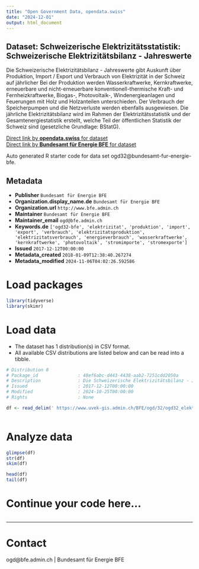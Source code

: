 ```yaml
---
title: "Open Government Data, opendata.swiss"
date: "2024-12-01"
output: html_document
---
```


## Dataset: Schweizerische Elektrizitätsstatistik: Schweizerische Elektrizitätsbilanz - Jahreswerte

Die Schweizerische Elektrizitätsbilanz - Jahreswerte gibt Auskunft über Produktion, Import / Export und Verbrauch von Elektrizität in der Schweiz auf jährlicher Bei der Produktion werden Wasserkraftwerke, Kernkraftwerke, erneuerbare und nicht-erneuerbare konventionell-thermische Kraft- und Fernheizkraftwerke, Biogas-, Photovoltaik-, Windenergieanlagen und Feuerungen mit Holz und Holzanteilen unterschieden. Der Verbrauch der Speicherpumpen und die Netzverluste werden ebenfalls  ausgewiesen. Die jährliche Elektrizitätsbilanz wird im Rahmen der Elektrizitätsstatistik und der Gesamtenergiestatistik erstellt, welche Teil der öffentlichen Statistik der Schweiz sind (gesetzliche Grundlage: BStatG).

[Direct link by **opendata.swiss** for dataset](https://opendata.swiss/de/dataset/schweizerische-elektrizitatsbilanz-jahreswerte)<br>
[Direct link by **Bundesamt für Energie BFE** for dataset](https://www.bfe.admin.ch/bfe/de/home/versorgung/statistik-und-geodaten/energiestatistiken/gesamtenergiestatistik.html)

Auto generated R starter code for data set ogd32@bundesamt-fur-energie-bfe.

## Metadata

- **Publisher** `Bundesamt für Energie BFE`
- **Organization.display_name.de** `Bundesamt für Energie BFE`
- **Organization.url** `http://www.bfe.admin.ch`
- **Maintainer** `Bundesamt für Energie BFE`
- **Maintainer_email** `ogd@bfe.admin.ch`
- **Keywords.de** `['ogd32-bfe', 'elektrizitat', 'produktion', 'import', 'export', 'verbrauch', 'elektrizitatsproduktion', 'elektrizitatsverbrauch', 'energieverbrauch', 'wasserkraftwerke', 'kernkraftwerke', 'photovoltaik', 'stromimporte', 'stromexporte']`
- **Issued** `2017-12-12T00:00:00`
- **Metadata_created** `2018-01-09T12:38:40.267274`
- **Metadata_modified** `2024-11-06T04:02:26.592586`


# Load packages

```r

library(tidyverse)
library(skimr)

```

# Load data

-   The dataset has 1 distribution(s) in CSV format.
-   All available CSV distributions are listed below and can be read into a tibble.

```r

# Distribution 0
# Package_id               : 48ef6abc-d443-4438-aab2-7251cdd2050a
# Description              : Die Schweizerische Elektrizitätsbilanz - Jahreswerte gibt Auskunft über Produktion, Import / Export und Verbrauch von Elektrizität in der Schweiz auf jährlicher Bei der Produktion werden Wasserkraftwerke, Kernkraftwerke, erneuerbare und nicht-erneuerbare konventionell-thermische Kraft- und Fernheizkraftwerke, Biogas-, Photovoltaik-, Windenergieanlagen und Feuerungen mit Holz und Holzanteilen unterschieden. Der Verbrauch der Speicherpumpen und die Netzverluste werden ebenfalls  ausgewiesen. Die jährliche Elektrizitätsbilanz wird im Rahmen der Elektrizitätsstatistik und der Gesamtenergiestatistik erstellt, welche Teil der öffentlichen Statistik der Schweiz sind (gesetzliche Grundlage: BStatG).
# Issued                   : 2017-12-12T00:00:00
# Modified                 : 2024-10-25T00:00:00
# Rights                   : None

df <- read_delim(' https://www.uvek-gis.admin.ch/BFE/ogd/32/ogd32_elektrizitaetbilanz_jahreswerte.csv')



```

# Analyze data

```r

glimpse(df)
str(df)
skim(df)

head(df)
tail(df)

```

# Continue your code here...

```r

```

------------------------------------------------------------------------

# Contact

ogd@bfe.admin.ch | Bundesamt für Energie BFE
